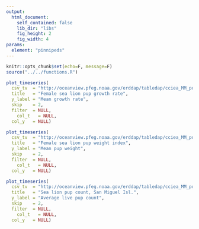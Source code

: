 ```yaml
---
output:
  html_document:
    self_contained: false
    lib_dir: "libs"
    fig_height: 2
    fig_width: 4
params:
  element: "pinnipeds"
---
```


```r
knitr::opts_chunk$set(echo=F, message=F)
source("../../functions.R")
```


```r
plot_timeseries(
  csv_tv  = "http://oceanview.pfeg.noaa.gov/erddap/tabledap/cciea_MM_pup_count.csv?time,mean_growth_rate",
  title   = "Female sea lion pup growth rate",
  y_label = "Mean growth rate",
  skip    = 2,
  filter  = NULL,
	col_t   = NULL,
  col_y   = NULL)
```


```r
plot_timeseries(
  csv_tv  = "http://oceanview.pfeg.noaa.gov/erddap/tabledap/cciea_MM_pup_count.csv?time,mean_weight",
  title   = "Female sea lion pup weight index",
  y_label = "Mean pup weight",
  skip    = 2,
  filter  = NULL,
	col_t   = NULL,
  col_y   = NULL)
```


```r
plot_timeseries(
  csv_tv  = "http://oceanview.pfeg.noaa.gov/erddap/tabledap/cciea_MM_pup_count.csv?time,live_pup_count",
  title   = "Sea lion pup count, San Miguel Isl.",
  y_label = "Average live pup count",
  skip    = 2,
  filter  = NULL,
	col_t   = NULL,
  col_y   = NULL)
```

